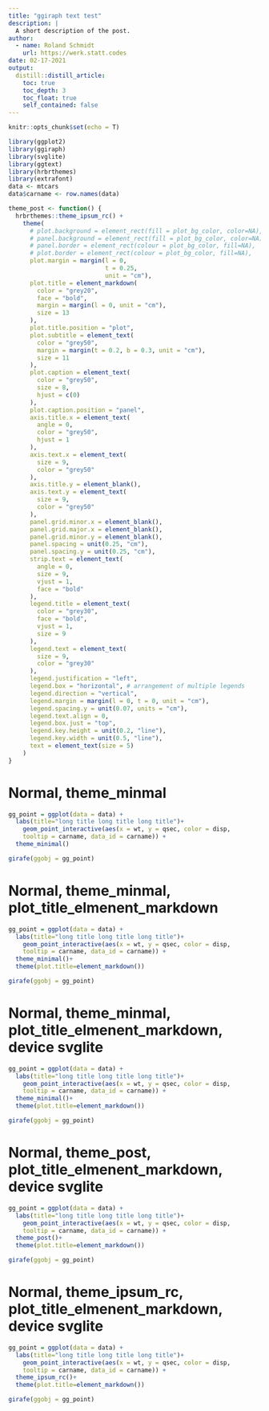 ```yaml
---
title: "ggiraph text test"
description: |
  A short description of the post.
author:
  - name: Roland Schmidt
    url: https://werk.statt.codes
date: 02-17-2021
output:
  distill::distill_article:
    toc: true
    toc_depth: 3
    toc_float: true
    self_contained: false
---
```



```r
knitr::opts_chunk$set(echo = T)
```



```r
library(ggplot2)
library(ggiraph)
library(svglite)
library(ggtext)
library(hrbrthemes)
library(extrafont)
data <- mtcars
data$carname <- row.names(data)

```



```r
theme_post <- function() {
  hrbrthemes::theme_ipsum_rc() +
    theme(
      # plot.background = element_rect(fill = plot_bg_color, color=NA),
      # panel.background = element_rect(fill = plot_bg_color, color=NA),
      # panel.border = element_rect(colour = plot_bg_color, fill=NA),
      # plot.border = element_rect(colour = plot_bg_color, fill=NA),
      plot.margin = margin(l = 0, 
                           t = 0.25,
                           unit = "cm"),
      plot.title = element_markdown(
        color = "grey20",
        face = "bold",
        margin = margin(l = 0, unit = "cm"),
        size = 13
      ),
      plot.title.position = "plot",
      plot.subtitle = element_text(
        color = "grey50",
        margin = margin(t = 0.2, b = 0.3, unit = "cm"),
        size = 11
      ),
      plot.caption = element_text(
        color = "grey50",
        size = 8,
        hjust = c(0)
      ),
      plot.caption.position = "panel",
      axis.title.x = element_text(
        angle = 0,
        color = "grey50",
        hjust = 1
      ),
      axis.text.x = element_text(
        size = 9,
        color = "grey50"
      ),
      axis.title.y = element_blank(),
      axis.text.y = element_text(
        size = 9,
        color = "grey50"
      ),
      panel.grid.minor.x = element_blank(),
      panel.grid.major.x = element_blank(),
      panel.grid.minor.y = element_blank(),
      panel.spacing = unit(0.25, "cm"),
      panel.spacing.y = unit(0.25, "cm"),
      strip.text = element_text(
        angle = 0,
        size = 9,
        vjust = 1,
        face = "bold"
      ),
      legend.title = element_text(
        color = "grey30",
        face = "bold",
        vjust = 1,
        size = 9
      ),
      legend.text = element_text(
        size = 9,
        color = "grey30"
      ),
      legend.justification = "left",
      legend.box = "horizontal", # arrangement of multiple legends
      legend.direction = "vertical",
      legend.margin = margin(l = 0, t = 0, unit = "cm"),
      legend.spacing.y = unit(0.07, units = "cm"),
      legend.text.align = 0,
      legend.box.just = "top",
      legend.key.height = unit(0.2, "line"),
      legend.key.width = unit(0.5, "line"),
      text = element_text(size = 5)
    )
}
```


# Normal, theme_minmal

```r
gg_point = ggplot(data = data) +
  labs(title="long title long title long title")+
    geom_point_interactive(aes(x = wt, y = qsec, color = disp,
    tooltip = carname, data_id = carname)) +
  theme_minimal()

girafe(ggobj = gg_point)
```



# Normal, theme_minmal, plot_title_elmenent_markdown

```r
gg_point = ggplot(data = data) +
  labs(title="long title long title long title")+
    geom_point_interactive(aes(x = wt, y = qsec, color = disp,
    tooltip = carname, data_id = carname)) +
  theme_minimal()+
  theme(plot.title=element_markdown())

girafe(ggobj = gg_point)
```

# Normal, theme_minmal, plot_title_elmenent_markdown, device svglite

```r
gg_point = ggplot(data = data) +
  labs(title="long title long title long title")+
    geom_point_interactive(aes(x = wt, y = qsec, color = disp,
    tooltip = carname, data_id = carname)) +
  theme_minimal()+
  theme(plot.title=element_markdown())

girafe(ggobj = gg_point)
```

# Normal, theme_post, plot_title_elmenent_markdown, device svglite

```r
gg_point = ggplot(data = data) +
  labs(title="long title long title long title")+
    geom_point_interactive(aes(x = wt, y = qsec, color = disp,
    tooltip = carname, data_id = carname)) +
  theme_post()+
  theme(plot.title=element_markdown())

girafe(ggobj = gg_point)
```

# Normal, theme_ipsum_rc, plot_title_elmenent_markdown, device svglite

```r
gg_point = ggplot(data = data) +
  labs(title="long title long title long title")+
    geom_point_interactive(aes(x = wt, y = qsec, color = disp,
    tooltip = carname, data_id = carname)) +
  theme_ipsum_rc()+
  theme(plot.title=element_markdown())

girafe(ggobj = gg_point)
```




